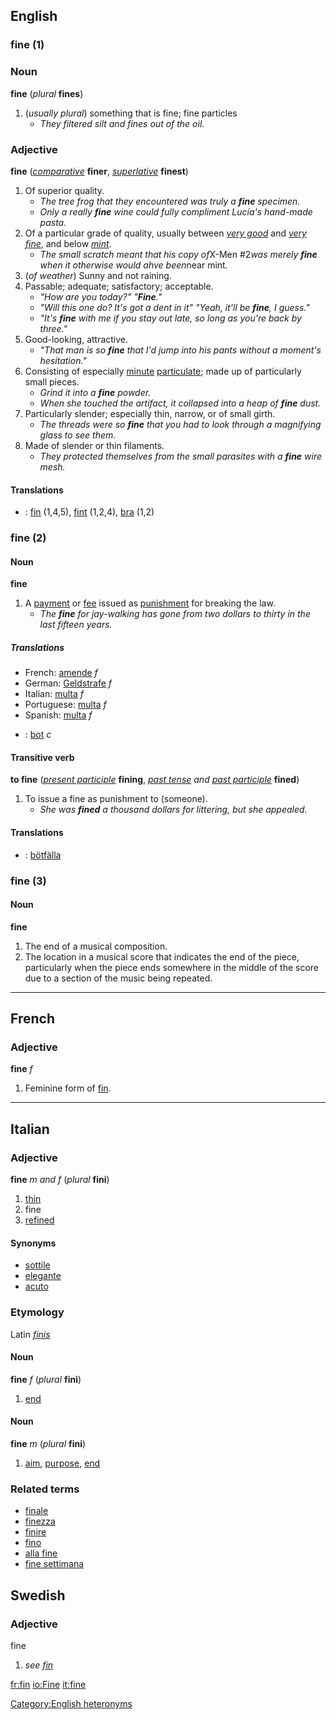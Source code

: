 ==English==
=== fine (1) ===
=== Noun ===
'''fine''' (''plural'' '''fines''')

<!-- is this for real? -->
# (''usually plural'') something that is fine; fine particles
#* ''They filtered silt and fines out of the oil.''

=== Adjective ===
'''fine''' (''[[comparative]]'' '''finer''', ''[[superlative]]'' '''finest''')

# Of superior quality.
#* ''The tree frog that they encountered was truly a '''fine''' specimen.''
#* ''Only a really '''fine''' wine could fully compliment Lucía's hand-made pasta.''
# Of a particular grade of quality, usually between ''[[very good]]'' and ''[[very fine]]'', and below ''[[mint]]''.
#* ''The small scratch meant that his copy of ''X-Men #2'' was merely '''''fine''''' when it otherwise would ahve been ''near mint''.''
# (''of weather'') Sunny and not raining.
# Passable; adequate; satisfactory; acceptable.
#* ''"How are you today?" "'''Fine'''."''
#* ''"Will this one do?  It's got a dent in it" "Yeah, it'll be '''fine''', I guess."''
#* ''"It's '''fine''' with me if you stay out late, so long as you're back by three."''
# Good-looking, attractive.
#* ''"That man is so '''fine''' that I'd jump into his pants without a moment's hesitation."''
# Consisting of especially [[minute]] [[particulate]]; made up of particularly small pieces.
#* ''Grind it into a '''fine''' powder.''
#* ''When she touched the artifact, it collapsed into a heap of '''fine''' dust.''
# Particularly slender; especially thin, narrow, or of small girth.
#* ''The threads were so '''fine''' that you had to look through a magnifying glass to see them.''
# Made of slender or thin filaments.
#* ''They protected themselves from the small parasites with a '''fine''' wire mesh.''


====Translations====
*{{sv}}: [[fin]] (1,4,5), [[fint]] (1,2,4), [[bra]] (1,2)

=== fine (2) ===
==== Noun ====
'''fine'''

# A [[payment]] or [[fee]] issued as [[punishment]] for breaking the law.
#* ''The '''fine''' for jay-walking has gone from two dollars to thirty in the last fifteen years.''

===== Translations =====
*French: [[amende]] ''f''
*German: [[Geldstrafe]] ''f''
*Italian: [[multa#Italian|multa]] ''f''
*Portuguese: [[multa#Portuguese|multa]] ''f''
*Spanish: [[multa#Spanish|multa]] ''f''
*{{sv}}: [[bot]] ''c''

==== Transitive verb ====
'''to fine''' (''[[present participle]]'' '''fining''', ''[[past tense]] and [[past participle]]'' '''fined''')

# To issue a fine as punishment to (someone).
#* ''She was '''fined''' a thousand dollars for littering, but she appealed.''

====Translations====
*{{sv}}: [[bötfälla]]

=== fine (3) ===
==== Noun ====
'''fine'''

# The end of a musical composition.
# The location in a musical score that indicates the end of the piece, particularly when the piece ends somewhere in the middle of the score due to a section of the music being repeated.

[[Category:English heteronyms]]

----

==French==
===Adjective===
'''fine''' ''f''

#Feminine form of [[fin]].

----
==Italian==
===Adjective===
'''fine''' ''m and f'' (''plural'' '''fini''')

#[[thin]]
#fine
#[[refined]]

====Synonyms====
*[[sottile]]
*[[elegante]]
*[[acuto]]

===Etymology===
Latin ''[[finis]]''

====Noun====
'''fine''' ''f'' (''plural'' '''fini''')

#[[end]]

====Noun====
'''fine''' ''m'' (''plural'' '''fini''')

#[[aim]], [[purpose]], [[end]]

===Related terms===
*[[finale]]
*[[finezza]]
*[[finire]]
*[[fino]]
*[[alla fine]]
*[[fine settimana]]

==Swedish==
===Adjective===
;fine
#''see [[fin]]''

[[fr:fin]]
[[io:Fine]]
[[it:fine]]